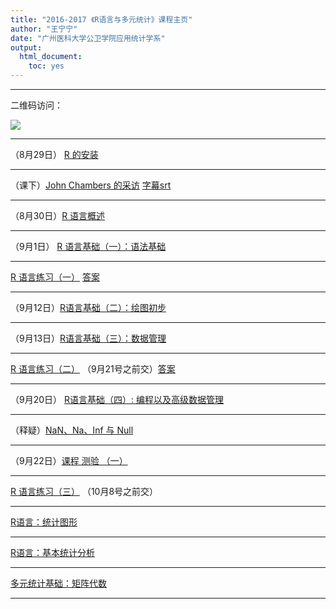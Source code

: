 ```yaml
---
title: "2016-2017 《R语言与多元统计》课程主页"
author: "王宁宁"
date: "广州医科大学公卫学院应用统计学系"
output: 
  html_document: 
    toc: yes
---
```

-----------------


二维码访问：

![](addr1.png)

----------------

（8月29日） [R 的安装](doc/R_setup.html)

 
--------

（课下）[John Chambers 的采访](http://pan.baidu.com/s/1kVjOHhX)
[字幕srt](http://pan.baidu.com/s/1geSvUDH)

---

（8月30日）[R 语言概述](doc/R_base_1.html)

-----

（9月1日） [R 语言基础（一）：语法基础](doc/R_base_2.html)

-----

 [R 语言练习（一）](doc/R_base_exer1(修正3).pdf)  [答案](doc/R_base_exer1_so.pdf)

-----


（9月12日）[R语言基础（二）：绘图初步](doc/R_base_3.html)

-----

（9月13日）[R语言基础（三）：数据管理](doc/R_base_4.html)

----

[R 语言练习（二）](doc/R_base_exer2.pdf)  （9月21号之前交）[答案](doc/R_base_exer2_so.pdf)

-----

（9月20日） [R语言基础（四）: 编程以及高级数据管理](doc/R_base_5.html)

----

（释疑）[NaN、Na、Inf 与 Null](doc/faq_nan.html)

----


（9月22日）[课程 测验 （一）](doc/project1.html)


----

[R 语言练习（三）](doc/R_base_exer3.pdf) （10月8号之前交）

----


[R语言：统计图形](doc/R_base_6.html)




----

[R语言：基本统计分析](doc/R_base_7.html)

----

[多元统计基础：矩阵代数](doc/algebra_base.html)

----